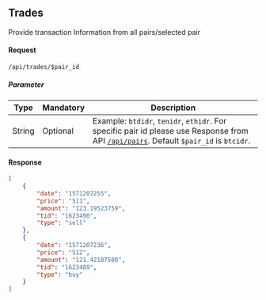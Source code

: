 ## Trades
Provide transaction Information from all pairs/selected pair
#### Request
```
/api/trades/$pair_id
```
##### Parameter 
| Type | Mandatory | Description |
| ------ | ------ | ------ |
| String | Optional| Example: `btdidr`, `tenidr`, `ethidr`. For specific pair id please use Response from API [`/api/pairs`](#pairs). Default `$pair_id` is `btcidr`. |

#### Response
```json
[
    {
        "date": "1571207255",
        "price": "511",
        "amount": "123.19523759",
        "tid": "1623490",
        "type": "sell"
    },
    {
        "date": "1571207236",
        "price": "512",
        "amount": "121.42187500",
        "tid": "1623489",
        "type": "buy"
    }
]
```

